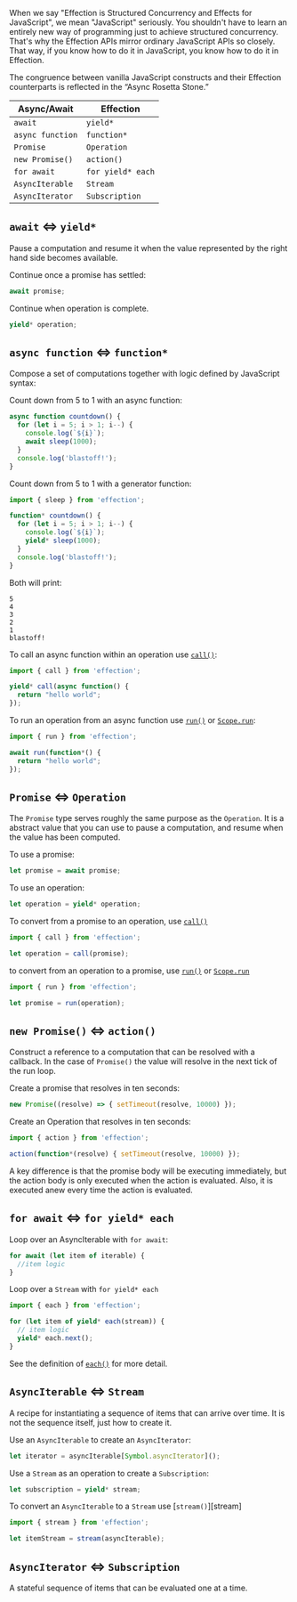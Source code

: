 When we say "Effection is Structured Concurrency and Effects for
JavaScript", we mean "JavaScript" seriously. You shouldn't have to
learn an entirely new way of programming just to achieve structured
concurrency. That's why the Effection APIs mirror ordinary JavaScript
APIs so closely. That way, if you know how to do it in JavaScript, you
know how to do it in Effection.

The congruence between vanilla JavaScript constructs and their Effection
counterparts is reflected in the “Async Rosetta Stone.”

| Async/Await      | Effection         |
| ---------------- | ----------------- |
| `await`          | `yield*`          |
| `async function` | `function*`       |
| `Promise`        | `Operation`       |
| `new Promise()`  | `action()`        |
| `for await`      | `for yield* each` |
| `AsyncIterable`  | `Stream`          |
| `AsyncIterator`  | `Subscription`    |

## `await` \<=> `yield*`

Pause a computation and resume it when the value represented by the right hand
side becomes available.

Continue once a promise has settled:

```javascript
await promise;
```

Continue when operation is complete.

```js
yield* operation;
```

## `async function` \<=> `function*`

Compose a set of computations together with logic defined by JavaScript syntax:

Count down from 5 to 1 with an async function:

```js
async function countdown() {
  for (let i = 5; i > 1; i--) {
    console.log(`${i}`);
    await sleep(1000);
  }
  console.log('blastoff!');
}
```

Count down from 5 to 1 with a generator function:

```js
import { sleep } from 'effection';

function* countdown() {
  for (let i = 5; i > 1; i--) {
    console.log(`${i}`);
    yield* sleep(1000);
  }
  console.log('blastoff!');
}
```

Both will print:

```
5
4
3
2
1
blastoff!
```

To call an async function within an operation use [`call()`][call]:

```js
import { call } from 'effection';

yield* call(async function() {
  return "hello world";
});
```

To run an operation from an async function use [`run()`][run] or [`Scope.run`][scope-run]:

```js
import { run } from 'effection';

await run(function*() {
  return "hello world";
});
```

## `Promise` \<=> `Operation`

The `Promise` type serves roughly the same purpose as the `Operation`. It is a
abstract value that you can use to pause a computation, and resume when the
value has been computed.

To use a promise:

```js
let promise = await promise;
```

To use an operation:

```js
let operation = yield* operation;
```

To convert from a promise to an operation, use [`call()`][call]

```js
import { call } from 'effection';

let operation = call(promise);
```

to convert from an operation to a promise, use [`run()`][run] or [`Scope.run`][scope-run]

```js
import { run } from 'effection';

let promise = run(operation);
```

## `new Promise()` \<=> `action()`

Construct a reference to a computation that can be resolved with a callback.
In the case of `Promise()` the value will resolve in the next tick of the run
loop.

Create a promise that resolves in ten seconds:

```js
new Promise((resolve) => { setTimeout(resolve, 10000) });
```

Create an Operation that resolves in ten seconds:

```js
import { action } from 'effection';

action(function*(resolve) { setTimeout(resolve, 10000) });
```

A key difference is that the promise body will be executing immediately, but the
action body is only executed when the action is evaluated. Also, it is executed
anew every time the action is evaluated.

## `for await` \<=> `for yield* each`

Loop over an AsyncIterable with `for await`:

```js
for await (let item of iterable) {
  //item logic
}
```

Loop over a `Stream` with `for yield* each`

```js
import { each } from 'effection';

for (let item of yield* each(stream)) {
  // item logic
  yield* each.next();
}
```

See the definition of [`each()`][each] for more detail.

## `AsyncIterable` \<=> `Stream`

A recipe for instantiating a sequence of items that can arrive over time. It is not
the sequence itself, just how to create it.

Use an `AsyncIterable` to create an `AsyncIterator`:

```js
let iterator = asyncIterable[Symbol.asyncIterator]();
```

Use a `Stream` as an operation to create a `Subscription`:

```js
let subscription = yield* stream;
```

To convert an `AsyncIterable` to a `Stream` use [`stream()`][stream]

```js
import { stream } from 'effection';

let itemStream = stream(asyncIterable);
```

## `AsyncIterator` \<=> `Subscription`

A stateful sequence of items that can be evaluated one at a time.

[call]: https://deno.land/x/effection/mod.ts?s=call
[run]: https://deno.land/x/effection/mod.ts?s=run
[scope-run]: https://deno.land/x/effection/mod.ts?s=Scope#method_run_0
[each]: https://deno.land/x/effection/mod.ts?s=each
